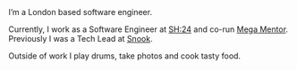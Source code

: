 ---
---


<HeroText> 
I’m a London based software engineer.

Currently, I work as a Software Engineer at [SH:24](https://sh24.org.uk/) and co-run
[Mega Mentor](https://mega-mentor.com/). Previously I was a Tech Lead at [Snook](https://wearesnook.com/).

Outside of work I play drums, take photos and cook tasty food.

</HeroText>

